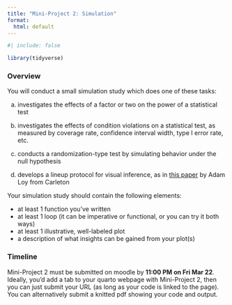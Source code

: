 ```yaml
---
title: "Mini-Project 2: Simulation"
format:
  html: default
---
```

  
```r
#| include: false

library(tidyverse)
```

### Overview

You will conduct a small simulation study which does one of these tasks:

a) investigates the effects of a factor or two on the power of a statistical test

b) investigates the effects of condition violations on a statistical test, as measured by coverage rate, confidence interval width, type I error rate, etc.

c) conducts a randomization-type test by simulating behavior under the null hypothesis

d) develops a lineup protocol for visual inference, as in [this paper](https://drive.google.com/file/d/1J14APUZkbEYBXbGdasaGyK0Dxjc4R5Gn/view?usp=sharing) by Adam Loy from Carleton

Your simulation study should contain the following elements:

- at least 1 function you've written
- at least 1 loop (it can be imperative or functional, or you can try it both ways)
- at least 1 illustrative, well-labeled plot
- a description of what insights can be gained from your plot(s)


### Timeline

Mini-Project 2 must be submitted on moodle by **11:00 PM on Fri Mar 22**.    Ideally, you'd add a tab to your quarto webpage with Mini-Project 2, then you can just submit your URL (as long as your code is linked to the page).  You can alternatively submit a knitted pdf showing your code and output.

